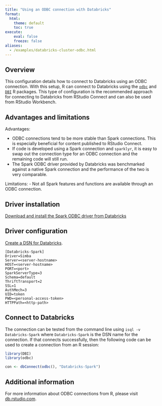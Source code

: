 ```yaml
---
title: "Using an ODBC connection with Databricks"
format:
  html:
    theme: default
    toc: true
execute:
    eval: false
    freeze: false
aliases:
  - /examples/databricks-cluster-odbc.html
---
```


## Overview

This configuration details how to connect to Databricks using an ODBC connection. With this setup, R can connect to Databricks using the [`odbc`](https://github.com/r-dbi/odbc) and [`DBI`](https://dbi.r-dbi.org/) R packages. This type of configuration is the recommended approach for connecting to Databricks from RStudio Connect and can also be used from RStudio Workbench.

## Advantages and limitations

Advantages:

-   ODBC connections tend to be more stable than Spark connections. This is especially beneficial for content published to RStudio Connect.
-   If code is developed using a Spark connection and `sparklyr`, it is easy to swap out the connection type for an ODBC connection and the remaining code will still run.
-   The Spark ODBC driver provided by Databricks was benchmarked against a native Spark connection and the performance of the two is very comparable.

Limitations: - Not all Spark features and functions are available through an ODBC connection.

## Driver installation

[Download and install the Spark ODBC driver from Databricks](https://docs.databricks.com/integrations/bi/jdbc-odbc-bi.html#step-1-download-and-install-a-jdbc-or-odbc-driver)

## Driver configuration

[Create a DSN for Databricks](https://docs.databricks.com/integrations/bi/jdbc-odbc-bi.html#configure-odbc-data-source-name-for-the-simba-odbc-driver).

    [Databricks-Spark]
    Driver=Simba
    Server=<server-hostname>
    HOST=<server-hostname>
    PORT=<port>
    SparkServerType=3
    Schema=default
    ThriftTransport=2
    SSL=1
    AuthMech=3
    UID=token
    PWD=<personal-access-token>
    HTTPPath=<http-path>

## Connect to Databricks

The connection can be tested from the command line using `isql -v Databricks-Spark` where `Databricks-Spark` is the DSN name for the connection. If that connects successfully, then the following code can be used to create a connection from an R session:

``` r
library(DBI)
library(odbc)

con <- dbConnect(odbc(), "Databricks-Spark")
```

## Additional information

For more information about ODBC connections from R, please visit [db.rstudio.com](https://db.rstudio.com/).
